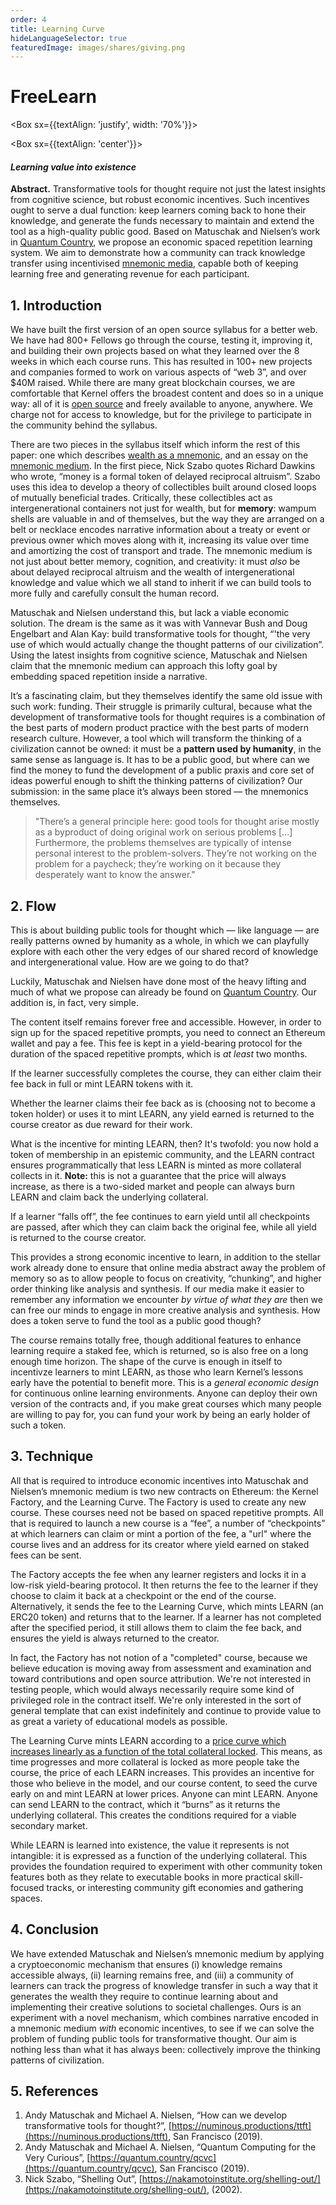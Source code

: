 ```yaml
---
order: 4
title: Learning Curve
hideLanguageSelector: true
featuredImage: images/shares/giving.png
---
```


# FreeLearn

<Aligner center>

<Box sx={{textAlign: 'justify', width: '70%'}}>

<Box sx={{textAlign: 'center'}}>

#### _Learning value into existence_

</Box>

**Abstract.** Transformative tools for thought require not just the latest insights from cognitive science, but robust economic incentives. Such incentives ought to serve a dual function: keep learners coming back to hone their knowledge, and generate the funds necessary to maintain and extend the tool as a high-quality public good. Based on Matuschak and Nielsen’s work in [Quantum Country](https://quantum.country/), we propose an economic spaced repetition learning system. We aim to demonstrate how a community can track knowledge transfer using incentivised [mnemonic media](https://numinous.productions/ttft), capable both of keeping learning free and generating revenue for each participant.

</Box>

</Aligner>

## 1. Introduction

We have built the first version of an open source syllabus for a better web. We have had 800+ Fellows go through the course, testing it, improving it, and building their own projects based on what they learned over the 8 weeks in which each course runs. This has resulted in 100+ new projects and companies formed to work on various aspects of “web 3”, and over $40M raised. While there are many great blockchain courses, we are comfortable that Kernel offers the broadest content and does so in a unique way: all of it is [open source](https://github.com/kernel-community/kernel) and freely available to anyone, anywhere. We charge not for access to knowledge, but for the privilege to participate in the community behind the syllabus. 

There are two pieces in the syllabus itself which inform the rest of this paper: one which describes [wealth as a mnemonic](/learn/module-2/shelling-out/#communicative-wealth), and an essay on the [mnemonic medium](/learn/module-3/remember/#the-mnemonic-medium). In the first piece, Nick Szabo quotes Richard Dawkins who wrote, “money is a formal token of delayed reciprocal altruism”. Szabo uses this idea to develop a theory of collectibles built around closed loops of mutually beneficial trades. Critically, these collectibles act as intergenerational containers not just for wealth, but for **memory**: wampum shells are valuable in and of themselves, but the way they are arranged on a belt or necklace encodes narrative information about a treaty or event or previous owner which moves along with it, increasing its value over time and amortizing the cost of transport and trade. The mnemonic medium is not just about better memory, cognition, and creativity: it must _also_ be about delayed reciprocal altruism and the wealth of intergenerational knowledge and value which we all stand to inherit if we can build tools to more fully and carefully consult the human record.

Matuschak and Nielsen understand this, but lack a viable economic solution. The dream is the same as it was with Vannevar Bush and Doug Engelbart and Alan Kay: build transformative tools for thought, “'the very use of which would actually change the thought patterns of our civilization”. Using the latest insights from cognitive science, Matuschak and Nielsen claim that the mnemonic medium can approach this lofty goal by embedding spaced repetition inside a narrative.

It’s a fascinating claim, but they themselves identify the same old issue with such work: funding. Their struggle is primarily cultural, because what the development of transformative tools for thought requires is a combination of the best parts of modern product practice with the best parts of modern research culture. However, a tool which will transform the thinking of a civilization cannot be owned: it must be a **pattern used by humanity**, in the same sense as language is. It has to be a public good, but where can we find the money to fund the development of a public praxis and core set of ideas powerful enough to shift the thinking patterns of civilization? Our submission: in the same place it’s always been stored — the mnemonics themselves.

> "There’s a general principle here: good tools for thought arise mostly as a byproduct of doing original work on serious problems [...] Furthermore, the problems themselves are typically of intense personal interest to the problem-solvers. They’re not working on the problem for a paycheck; they’re working on it because they desperately want to know the answer."


## 2. Flow

This is about building public tools for thought which — like language — are really patterns owned by humanity as a whole, in which we can playfully explore with each other the very edges of our shared record of knowledge and intergenerational value. How are we going to do that?

Luckily, Matuschak and Nielsen have done most of the heavy lifting and much of what we propose can already be found on [Quantum Country](https://quantum.country/). Our addition is, in fact, very simple.

The content itself remains forever free and accessible. However, in order to sign up for the spaced repetitive prompts, you need to connect an Ethereum wallet and pay a fee. This fee is kept in a yield-bearing protocol for the duration of the spaced repetitive prompts, which is _at least_ two months. 

If the learner successfully completes the course, they can either claim their fee back in full or mint LEARN tokens with it.

<Process>

Whether the learner claims their fee back as is (choosing not to become a token holder) or uses it to mint LEARN, any yield earned is returned to the course creator as due reward for their work. 

What is the incentive for minting LEARN, then? It's twofold: you now hold a token of membership in an epistemic community, and the LEARN contract ensures programmatically that less LEARN is minted as more collateral collects in it. **Note:** this is not a guarantee that the price will always increase, as there is a two-sided market and people can always burn LEARN and claim back the underlying collateral. 

If a learner “falls off”, the fee continues to earn yield until all checkpoints are passed, after which they can claim back the original fee, while all yield is returned to the course creator.

</Process>

This provides a strong economic incentive to learn, in addition to the stellar work already done to ensure that online media abstract away the problem of memory so as to allow people to focus on creativity, “chunking”, and higher order thinking like analysis and synthesis. If our media make it easier to remember any information we encounter _by virtue of what they are_ then we can free our minds to engage in more creative analysis and synthesis. How does a token serve to fund the tool as a public good though?

The course remains totally free, though additional features to enhance learning require a staked fee, which is returned, so is also free on a long enough time horizon. The shape of the curve is enough in itself to incentivze learners to mint LEARN, as those who learn Kernel’s lessons early have the potential to benefit more. This is a _general economic design_ for continuous online learning environments. Anyone can deploy their own version of the contracts and, if you make great courses which many people are willing to pay for, you can fund your work by being an early holder of such a token.

## 3. Technique

All that is required to introduce economic incentives into Matuschak and Nielsen’s mnemonic medium is two new contracts on Ethereum: the Kernel Factory, and the Learning Curve. The Factory is used to create any new course. These courses need not be based on spaced repetitive prompts. All that is required to launch a new course is a “fee”, a number of “checkpoints” at which learners can claim or mint a portion of the fee, a "url" where the course lives and an address for its creator where yield earned on staked fees can be sent.

The Factory accepts the fee when any learner registers and locks it in a low-risk yield-bearing protocol. It then returns the fee to the learner if they choose to claim it back at a checkpoint or the end of the course. Alternatively, it sends the fee to the Learning Curve, which mints LEARN (an ERC20 token) and returns that to the learner. If a learner has not completed after the specified period, it still allows them to claim the fee back, and ensures the yield is always returned to the creator. 

In fact, the Factory has not notion of a "completed" course, because we believe education is moving away from assessment and examination and toward contributions and open source attribution. We're not interested in testing people, which would always necessarily require some kind of privileged role in the contract itself. We're only interested in the sort of general template that can exist indefinitely and continue to provide value to as great a variety of educational models as possible.

The Learning Curve mints LEARN according to a [price curve which increases linearly as a function of the total collateral locked](https://docs.google.com/spreadsheets/d/1hjWFGPC_B9D7b6iI00DTVVLrqRFv3G5zFNiCBS7y_V8/edit?usp=sharing). This means, as time progresses and more collateral is locked as more people take the course, the price of each LEARN increases. This provides an incentive for those who believe in the model, and our course content, to seed the curve early on and mint LEARN at lower prices. Anyone can mint LEARN. Anyone can send LEARN to the contract, which it “burns” as it returns the underlying collateral. This creates the conditions required for a viable secondary market. 

While LEARN is learned into existence, the value it represents is not intangible: it is expressed as a function of the underlying collateral. This provides the foundation required to experiment with other community token features both as they relate to executable books in more practical skill-focused tracks, or interesting community gift economies and gathering spaces.

## 4. Conclusion

We have extended Matuschak and Nielsen’s mnemonic medium by applying a cryptoeconomic mechanism that ensures (i) knowledge remains accessible always, (ii) learning remains free, and (iii) a community of learners can track the progress of knowledge transfer in such a way that it generates the wealth they require to continue learning about and implementing their creative solutions to societal challenges. Ours is an experiment with a novel mechanism, which combines narrative encoded in a mnemonic medium _with_ economic incentives, to see if we can solve the problem of funding public tools for transformative thought. Our aim is nothing less than what it has always been: collectively improve the thinking patterns of civilization.

## 5. References

1. Andy Matuschak and Michael A. Nielsen, “How can we develop transformative tools for thought?”, [https://numinous.productions/ttft](https://numinous.productions/ttft), San Francisco (2019).
2. Andy Matuschak and Michael A. Nielsen, “Quantum Computing for the Very Curious”, [https://quantum.country/qcvc](https://quantum.country/qcvc), San Francisco (2019).
3. Nick Szabo, “Shelling Out”, [https://nakamotoinstitute.org/shelling-out/](https://nakamotoinstitute.org/shelling-out/), (2002).

